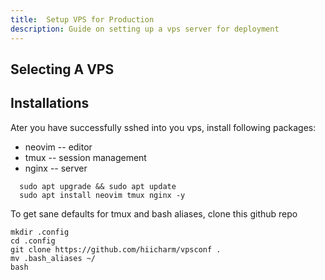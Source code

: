```yaml
---
title:  Setup VPS for Production 
description: Guide on setting up a vps server for deployment
---
```



## Selecting A VPS


## Installations
Ater you have successfully sshed into you vps, install following packages:
  - neovim  -- editor
  - tmux -- session management
  - nginx -- server

  ```
    sudo apt upgrade && sudo apt update
    sudo apt install neovim tmux nginx -y
  ```
To get sane defaults for tmux and bash aliases, clone this github repo

  ```
  mkdir .config
  cd .config 
  git clone https://github.com/hiicharm/vpsconf .
  mv .bash_aliases ~/
  bash
  ```
